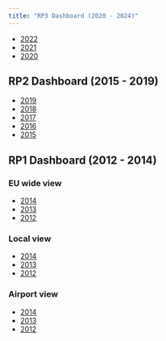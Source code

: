 ```yaml
---
title: "RP3 Dashboard (2020 - 2024)"
---
```

* [2022](2022/)
* [2021](2021/)
* [2020](2020/)

## RP2 Dashboard (2015 - 2019)

* [2019](2019/)
* [2018](2018/)
* [2017](2017/)
* [2016](2016/)
* [2015](2015/)


## RP1 Dashboard (2012 - 2014)


### EU wide view

* [2014](eur_view_2014.html)
* [2013](eur_view_2013.html)
* [2012](eur_view_2012.html)


### Local view

* [2014](pp_view_2014.html)
* [2013](pp_view_2013.html)
* [2012](pp_view_2012.html)


### Airport view

* [2014](apt_view_2014.html)
* [2013](apt_view_2013.html)
* [2012](apt_view_2012.html)
